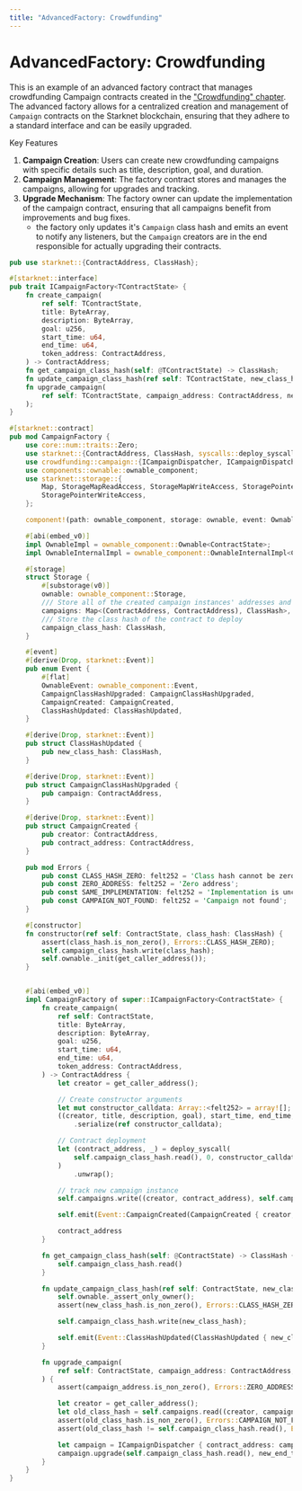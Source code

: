 ```yaml
---
title: "AdvancedFactory: Crowdfunding"
---
```


# AdvancedFactory: Crowdfunding

This is an example of an advanced factory contract that manages crowdfunding Campaign contracts created in the ["Crowdfunding" chapter](/applications/crowdfunding). The advanced factory allows for a centralized creation and management of `Campaign` contracts on the Starknet blockchain, ensuring that they adhere to a standard interface and can be easily upgraded.

Key Features
1. **Campaign Creation**: Users can create new crowdfunding campaigns with specific details such as title, description, goal, and duration.
2. **Campaign Management**: The factory contract stores and manages the campaigns, allowing for upgrades and tracking.
3. **Upgrade Mechanism**: The factory owner can update the implementation of the campaign contract, ensuring that all campaigns benefit from improvements and bug fixes.
    - the factory only updates it's `Campaign` class hash and emits an event to notify any listeners, but the `Campaign` creators are in the end responsible for actually upgrading their contracts.

```rust
pub use starknet::{ContractAddress, ClassHash};

#[starknet::interface]
pub trait ICampaignFactory<TContractState> {
    fn create_campaign(
        ref self: TContractState,
        title: ByteArray,
        description: ByteArray,
        goal: u256,
        start_time: u64,
        end_time: u64,
        token_address: ContractAddress,
    ) -> ContractAddress;
    fn get_campaign_class_hash(self: @TContractState) -> ClassHash;
    fn update_campaign_class_hash(ref self: TContractState, new_class_hash: ClassHash);
    fn upgrade_campaign(
        ref self: TContractState, campaign_address: ContractAddress, new_end_time: Option<u64>,
    );
}

#[starknet::contract]
pub mod CampaignFactory {
    use core::num::traits::Zero;
    use starknet::{ContractAddress, ClassHash, syscalls::deploy_syscall, get_caller_address};
    use crowdfunding::campaign::{ICampaignDispatcher, ICampaignDispatcherTrait};
    use components::ownable::ownable_component;
    use starknet::storage::{
        Map, StorageMapReadAccess, StorageMapWriteAccess, StoragePointerReadAccess,
        StoragePointerWriteAccess,
    };

    component!(path: ownable_component, storage: ownable, event: OwnableEvent);

    #[abi(embed_v0)]
    impl OwnableImpl = ownable_component::Ownable<ContractState>;
    impl OwnableInternalImpl = ownable_component::OwnableInternalImpl<ContractState>;

    #[storage]
    struct Storage {
        #[substorage(v0)]
        ownable: ownable_component::Storage,
        /// Store all of the created campaign instances' addresses and their class hashes
        campaigns: Map<(ContractAddress, ContractAddress), ClassHash>,
        /// Store the class hash of the contract to deploy
        campaign_class_hash: ClassHash,
    }

    #[event]
    #[derive(Drop, starknet::Event)]
    pub enum Event {
        #[flat]
        OwnableEvent: ownable_component::Event,
        CampaignClassHashUpgraded: CampaignClassHashUpgraded,
        CampaignCreated: CampaignCreated,
        ClassHashUpdated: ClassHashUpdated,
    }

    #[derive(Drop, starknet::Event)]
    pub struct ClassHashUpdated {
        pub new_class_hash: ClassHash,
    }

    #[derive(Drop, starknet::Event)]
    pub struct CampaignClassHashUpgraded {
        pub campaign: ContractAddress,
    }

    #[derive(Drop, starknet::Event)]
    pub struct CampaignCreated {
        pub creator: ContractAddress,
        pub contract_address: ContractAddress,
    }

    pub mod Errors {
        pub const CLASS_HASH_ZERO: felt252 = 'Class hash cannot be zero';
        pub const ZERO_ADDRESS: felt252 = 'Zero address';
        pub const SAME_IMPLEMENTATION: felt252 = 'Implementation is unchanged';
        pub const CAMPAIGN_NOT_FOUND: felt252 = 'Campaign not found';
    }

    #[constructor]
    fn constructor(ref self: ContractState, class_hash: ClassHash) {
        assert(class_hash.is_non_zero(), Errors::CLASS_HASH_ZERO);
        self.campaign_class_hash.write(class_hash);
        self.ownable._init(get_caller_address());
    }


    #[abi(embed_v0)]
    impl CampaignFactory of super::ICampaignFactory<ContractState> {
        fn create_campaign(
            ref self: ContractState,
            title: ByteArray,
            description: ByteArray,
            goal: u256,
            start_time: u64,
            end_time: u64,
            token_address: ContractAddress,
        ) -> ContractAddress {
            let creator = get_caller_address();

            // Create constructor arguments
            let mut constructor_calldata: Array::<felt252> = array![];
            ((creator, title, description, goal), start_time, end_time, token_address)
                .serialize(ref constructor_calldata);

            // Contract deployment
            let (contract_address, _) = deploy_syscall(
                self.campaign_class_hash.read(), 0, constructor_calldata.span(), false,
            )
                .unwrap();

            // track new campaign instance
            self.campaigns.write((creator, contract_address), self.campaign_class_hash.read());

            self.emit(Event::CampaignCreated(CampaignCreated { creator, contract_address }));

            contract_address
        }

        fn get_campaign_class_hash(self: @ContractState) -> ClassHash {
            self.campaign_class_hash.read()
        }

        fn update_campaign_class_hash(ref self: ContractState, new_class_hash: ClassHash) {
            self.ownable._assert_only_owner();
            assert(new_class_hash.is_non_zero(), Errors::CLASS_HASH_ZERO);

            self.campaign_class_hash.write(new_class_hash);

            self.emit(Event::ClassHashUpdated(ClassHashUpdated { new_class_hash }));
        }

        fn upgrade_campaign(
            ref self: ContractState, campaign_address: ContractAddress, new_end_time: Option<u64>,
        ) {
            assert(campaign_address.is_non_zero(), Errors::ZERO_ADDRESS);

            let creator = get_caller_address();
            let old_class_hash = self.campaigns.read((creator, campaign_address));
            assert(old_class_hash.is_non_zero(), Errors::CAMPAIGN_NOT_FOUND);
            assert(old_class_hash != self.campaign_class_hash.read(), Errors::SAME_IMPLEMENTATION);

            let campaign = ICampaignDispatcher { contract_address: campaign_address };
            campaign.upgrade(self.campaign_class_hash.read(), new_end_time);
        }
    }
}
```
